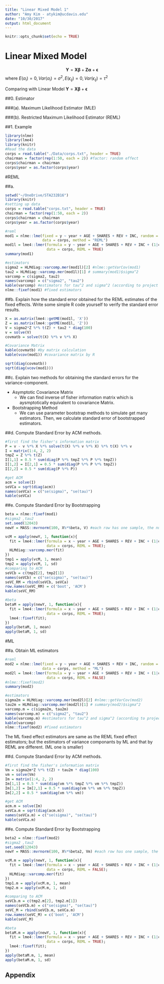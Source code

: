 ```yaml
---
title: "Linear Mixed Model 1"
author: "Amy Kim - atykim@ucdavis.edu"
date: "10/30/2017"
output: html_document
---
```


```r
knitr::opts_chunk$set(echo = TRUE)
```

# Linear Mixed Model
$$\mathbf{Y} = \mathbf{X\beta} + \mathbf{Z\alpha} + \mathbf{\epsilon}$$
where $E(\alpha_i) = 0, Var(\alpha_i) = \sigma^2, E(\epsilon_{ij}) = 0, Var(\epsilon_{ij}) = \tau^2$ 

Comparing with Linear Model $\mathbf{Y} = \mathbf{X\beta} + \mathbf{\epsilon}$

##0. Estimator

###(a). Maximum Likelihood Estimator (MLE)

###(b). Restricted Maximum Likelihood Estimator (REML)

##1. Example

```r
library(nlme)
library(lme4)
library(knitr)
#Read the data
corps = read.table("./Data/corps.txt", header = TRUE)
chairman = factor(rep(1:50, each = 2)) #factor: random effect
corps$chairman = chairman
corps$year = as.factor(corps$year)
```

#REML

##a.

```r
setwd("~/OneDrive/STA232B16")
library(knitr)
#setting up data
corps = read.table("corps.txt", header = TRUE)
chairman = factor(rep(1:50, each = 2))
corps$chairman = chairman
corps$year = as.factor(corps$year)

#reml
mod1 = nlme::lme(fixed = y ~ year + AGE + SHARES + REV + INC, random = ~ 1|chairman,
                 data = corps, method = "REML")
mod1l = lme4::lmer(formula = y ~ year + AGE + SHARES + REV + INC + (1|chairman),
                   data = corps, REML = TRUE)
summary(mod1)

#estimators 
sigma2 = HLMdiag::varcomp.mer(mod1l)[2] #nlme::getVarCov(mod1)
tau2 = HLMdiag::varcomp.mer(mod1l)[1] # summary(mod1)$sigma^2
varcomp = c(sigma2, tau2)
names(varcomp) = c("sigma2", "tau2")
kable(varcomp) #estimators for tau^2 and sigma^2 (according to project notation)
nlme::fixef(mod1) #fixed estimators
```

##b. 
Explain how the standard error obtained for the REML estimates of the fixed effects.
Write some simple R code yourself to verify the standard error results.

```r
X = as.matrix(lme4::getME(mod1l, 'X'))
Z = as.matrix(lme4::getME(mod1l, 'Z'))
V = sigma2*Z %*% t(Z) + tau2 * diag(100)
v = solve(V)
covmatb = solve(t(X) %*% v %*% X)

#Covariance Matrix
kable(covmatb) #by matrix calculation
kable(vcov(mod1)) #covariance matrix by R

sqrt(diag(covmatb))
sqrt(diag(vcov(mod1)))
```

##c.
Explain two methods for obtaining the standard errors for the variance-component.

 * Asymptotic Covariance Matrix
    + We can find inverse of fisher information matrix which is aysmptotically equivalent to covariance Matrix.
 * Bootstrapping Method
    + We can use parameter bootstrap methods to simulate get many estimators. Then, we calculate standard error of bootstrapped estimators.
 
##d.
Compute Standard Error by ACM methods.
```r
#first find the fisher's information matrix
P = v - v %*% X %*% solve(t(X) %*% v %*% X) %*% t(X) %*% v
I = matrix(1:4, 2, 2)
tmpZ = Z %*% t(Z)
I[1,1] = 0.5 * sum(diag(P %*% tmpZ %*% P %*% tmpZ))
I[1,2] = I[2,1] = 0.5 * sum(diag(P %*% P %*% tmpZ))
I[2,2] = 0.5 * sum(diag(P %*% P))

#get ACM
acm = solve(I)
seVCa = sqrt(diag(acm))
names(seVCa) = c("se(sigma)", "se(tau)")
kable(seVCa)
```

##e.
Compute Standard Error by Bootstrapping

```r
beta = nlme::fixef(mod1)
#sigma2 ,tau2
set.seed(12043)
newY = MASS::mvrnorm(100, X%*%beta, V) #each row has one sample, the number of row = sample size

vcM = apply(newY, 1, function(x){
  fit = lme4::lmer(formula = x ~ year + AGE + SHARES + REV + INC + (1|chairman),
                   data = corps, REML = TRUE);
  HLMdiag::varcomp.mer(fit)
})
tmp1 = apply(vcM, 1, mean)
tmp2 = apply(vcM, 1, sd)
#comparing to ACM
seVCb = c(tmp2[2], tmp2[1])
names(seVCb) = c("se(sigma)", "se(tau)")
seVC_RM = rbind(seVCb, seVCa)
row.names(seVC_RM) = c('boot', 'ACM')
kable(seVC_RM)

#beta
betaM = apply(newY, 1, function(x){
  fit = lme4::lmer(formula = x ~ year + AGE + SHARES + REV + INC + (1|chairman),
                   data = corps, REML = TRUE);
  lme4::fixef(fit);
})
apply(betaM, 1, mean)
apply(betaM, 1, sd)

```

#ML

##a. Obtain ML estimators

```r
#reml
mod2 = nlme::lme(fixed = y ~ year + AGE + SHARES + REV + INC, random = ~ 1|chairman,
                 data = corps, method = "ML")
mod2l = lme4::lmer(formula = y ~ year + AGE + SHARES + REV + INC + (1|chairman),
                   data = corps, REML = FALSE)
#nlme::fixef(mod2)
summary(mod2)

#estimators 
sigma2m = HLMdiag::varcomp.mer(mod2l)[2] #nlme::getVarCov(mod2)
tau2m = HLMdiag::varcomp.mer(mod2l)[1] # summary(mod2)$sigma^2
varcomp.m = c(sigma2m, tau2m)
names(varcomp.m) = c("sigma2", "tau2")
kable(varcomp.m) #estimators for tau^2 and sigma^2 (according to project notation)
kable(varcomp)
nlme::fixef(mod2) #fixed estimators
```
The ML fixed effect estimators are same as the REML fixed effect estimators; but the estimators of variance componants by ML and that by REML are different. (ML one is smaller)

##d.
Compute Standard Error by ACM methods.
```r
#first find the fisher's information matrix
Vm = sigma2m*Z %*% t(Z) + tau2m * diag(100)
vm = solve(Vm)
Im = matrix(1:4, 2, 2)
Im[1,1] = 0.5 * sum(diag(vm %*% tmpZ %*% vm %*% tmpZ))
Im[1,2] = Im[2,1] = 0.5 * sum(diag(vm %*% vm %*% tmpZ))
Im[2,2] = 0.5 * sum(diag(vm %*% vm))

#get ACM
acm.m = solve(Im)
seVCa.m = sqrt(diag(acm.m))
names(seVCa.m) = c("se(sigma)", "se(tau)")
kable(seVCa.m)
```

##e.
Compute Standard Error by Bootstrapping

```r
beta2 = nlme::fixef(mod2)
#sigma2 ,tau2
set.seed(12043)
newY = MASS::mvrnorm(100, X%*%beta2, Vm) #each row has one sample, the number of row = sample size

vcM.m = apply(newY, 1, function(x){
  fit = lme4::lmer(formula = x ~ year + AGE + SHARES + REV + INC + (1|chairman),
                   data = corps, REML = FALSE);
  HLMdiag::varcomp.mer(fit)
})
tmp1.m = apply(vcM.m, 1, mean)
tmp2.m = apply(vcM.m, 1, sd)

#comparing to ACM
seVCb.m = c(tmp2.m[2], tmp2.m[1])
names(seVCb.m) = c("se(sigma)", "se(tau)")
seVC_M = rbind(seVCb.m, seVCa.m)
row.names(seVC_M) = c('boot', 'ACM')
kable(seVC_M)

#beta
betaM.m = apply(newY, 1, function(x){
  fit = lme4::lmer(formula = x ~ year + AGE + SHARES + REV + INC + (1|chairman),
                   data = corps, REML = TRUE);
  lme4::fixef(fit);
})
apply(betaM.m, 1, mean)
apply(betaM.m, 1, sd)
```



## Appendix

```r
```

